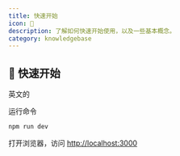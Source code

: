 ```yaml
---
title: 快速开始
icon: 👋
description: 了解如何快速开始使用，以及一些基本概念。
category: knowledgebase
---
```


## 🚀 快速开始


英文的

运行命令

```cmd
npm run dev
```

打开浏览器，访问 [http://localhost:3000](http://localhost:3000)

